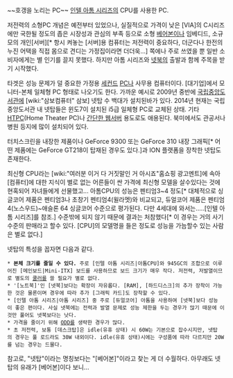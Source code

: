 ~~호갱을 노리는 PC~~
[[인텔 아톰 시리즈]]의 CPU를 사용한 PC.

저전력의 소형PC 개념은 예전부터 있었으나, 실질적으로 가격이 낮은 [VIA]의 C시리즈에만 국한될 정도의 좁은 시장성과 관심의 부족 등으로 소형 [[베어본]]이나 임베디드, 소규모의 개인[서버][* 항시 켜놓는 [서버]용 컴퓨터는 저전력이 중요하다, 더군다나 한전의 누진 어택을 직접 몸으로 견디는 가정집이라면 더더욱...] 쪽에나 주로 쓰였을 뿐 일반 소비자에게는 별 인기를 끌지 못했다. 하지만 아톰 시리즈와 [[넷북]]의 출발과 함께 주목을 받기 시작했다.

타겟은 성능 문제가 덜 중요한 가정용 [[세컨드]] [[PC]]나 사무용 컴퓨터이다. [대기업]에서 모니터-본체 일체형 PC 형태로 나오기도 한다. 가까운 예시로 2009년 중반에 [[국립중앙도서관]]에 [wiki:"삼보컴퓨터" 삼보] 넷탑 수 백대가 설치된바가 있다. 2014년 현재는 국립중앙도서관 내 넷탑들은 윈도7이 설치된 i5급 일체형 PC로 교체된 상태. 기타 [[HTPC]](Home Theater PC)나 [[NAS(저장장치)|간단한 웹서버]] 용도로도 애용된다. 북미에서도 관공서나 병원 등지에 많이 설치되어 있다.

터치스크린을 내장한 제품이나 GeForce 9300 또는 GeForce 310 내장 그래픽[* 어떤 제품에는 GeForce GT218이 탑재된 경우도 있다.]과 ION 플랫폼을 장착한 넷탑도 존재한다.

최신형 CPU라는 [wiki:"여러분 이거 다 거짓말인 거 아시죠"홈쇼핑 광고멘트]에 속아 [컴퓨터]에 대한 지식이 별로 없는 어른들이 싼 가격에 최신형 모델을 살수있다는 것에 현혹되어 자녀들에게 선물했고... 아톰CPU의 성능은 펜티엄3~4 정도[* 대체적으로 싱글코어 제품은 펜티엄3나 초창기 펜티엄4(윌라멧)와 비교되고, 듀얼코어 제품은 펜티엄4(노스우드)~애슬론 64 싱글코어 수준으로 평가된다. 다만 4세대에 와서는.....[인텔 아톰 시리즈]를 참조.] 수준밖에 되지 않기 때문에 결과는 처참했다[* 이 경우는 거의 사기 수준의 판매라고 할수 있다. [CPU]의 모델명을 들은 정도로 성능을 가늠할수 있는 사람은 별로 없다.]


넷탑의 특성을 꼽자면 다음과 같다.
 * '''본체 크기를 줄일 수 있다.''' 주로 [인텔 아톰 시리즈|아톰CPU]와 945GC의 조합으로 이루어진 [메인보드|Mini-ITX] 보드를 사용하므로 보드 크기가 매우 작다. 저전력, 저발열이므로 별도의 [[쿨러]]를 쓸 필요가 별로 없다.
 * '[노트북]'인 [넷북]보다는 확장이 자유롭다. [RAM], [하드디스크]의 추가 장착이 가능한 것은 물론이며 경우에 따라 추가 [그래픽 카드]도 장착할 수 있다.
 * [인텔 아톰 시리즈|아톰 시리즈] 중 주로 [듀얼코어] 아톰을 사용하여 [넷북]보다 성능이 좋은 편이다. 사실 넷북에는 전력과 발열 문제로 성능 제한을 두는 경우가 많기 때문에 이것만 풀어도 넷북보다는 낫다.
 * 가격을 줄이기 위해 [[ODD]]를 생략한 경우가 많다.
 * 초 저전력, 보통 [데스크탑]은 idle(유휴 상태) 시 60W는 기본으로 잡수시지만, 넷탑의 경우는 풀 로드라도 30W 내외이다. idle(유휴 상태)시에는 구성품에 따라 다르지만 20W를 넘는 경우는 드물다.

참고로, "넷탑"이라는 명칭보다는 "[베어본]"이라고 찾는 게 더 수월하다. 아무래도 넷탑의 유래가 [베어본]이다 보니...
